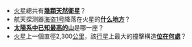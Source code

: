 *[[火星|火星]]總共有'''[[火星的衛星|幾顆天然衛星]]'''？
*航天探测器[[海盗1号|海盗1号]]降落在火星的'''[[克里斯平原|什么地方]]'''？
*'''[[奧林帕斯山_(火星)|太陽系中已知最高的山]]'''是哪一座？
*[[火星|火星]]上一個直徑2,300[[公里|公里]]，該[[行星|行星]]上最大的撞擊構造'''[[希臘平原|位在何處]]'''？
